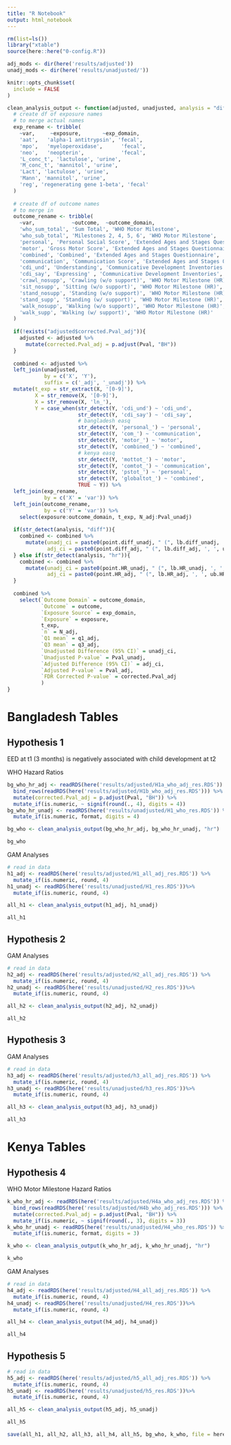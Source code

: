 ```yaml
---
title: "R Notebook"
output: html_notebook
---
```


```r
rm(list=ls())
library("xtable")
source(here::here("0-config.R"))

adj_mods <- dir(here('results/adjusted'))
unadj_mods <- dir(here('results/unadjusted/'))

knitr::opts_chunk$set(
  include = FALSE
)
```

```r
clean_analysis_output <- function(adjusted, unadjusted, analysis = "diff"){
  # create df of exposure names
  # to merge actual names
  exp_rename <- tribble(
    ~var,     ~exposure,       ~exp_domain,
    'aat',   'alpha-1 antitrypsin', 'fecal',
    'mpo',   'myeloperoxidase',      'fecal', 
    'neo',   'neopterin',            'fecal', 
    'L_conc_t', 'lactulose', 'urine', 
    'M_conc_t', 'mannitol', 'urine',
    'Lact', 'lactulose', 'urine', 
    'Mann', 'mannitol', 'urine',
    'reg', 'regenerating gene 1-beta', 'fecal'
  )
  
  # create df of outcome names
  # to merge in 
  outcome_rename <- tribble(
    ~var,            ~outcome,  ~outcome_domain,
    'who_sum_total', 'Sum Total', 'WHO Motor Milestone', 
    'who_sub_total', 'Milestones 2, 4, 5, 6', 'WHO Motor Milestone', 
    'personal', 'Personal Social Score', 'Extended Ages and Stages Questionnaire', 
    'motor', 'Gross Motor Score', 'Extended Ages and Stages Questionnaire', 
    'combined', 'Combined', 'Extended Ages and Stages Questionnaire', 
    'communication', 'Communication Score', 'Extended Ages and Stages Questionnaire', 
    'cdi_und', 'Understanding', 'Communicative Development Inventories', 
    'cdi_say', 'Expressing' , 'Communicative Development Inventories', 
    'crawl_nosupp', 'Crawling (w/o support)', 'WHO Motor Milestone (HR)',
    'sit_nosupp', 'Sitting (w/o support)', 'WHO Motor Milestone (HR)',
    'stand_nosupp', 'Standing (w/o support)', 'WHO Motor Milestone (HR)',
    'stand_supp', 'Standing (w/ support)', 'WHO Motor Milestone (HR)',
    'walk_nosupp', 'Walking (w/o support)', 'WHO Motor Milestone (HR)',
    'walk_supp', 'Walking (w/ support)', 'WHO Motor Milestone (HR)'
  )
  
  if(!exists("adjusted$corrected.Pval_adj")){
    adjusted <- adjusted %>% 
      mutate(corrected.Pval_adj = p.adjust(Pval, "BH"))
  }
  
  combined <- adjusted %>% 
  left_join(unadjusted, 
            by = c('X', 'Y'), 
            suffix = c('_adj', '_unadj')) %>% 
  mutate(t_exp = str_extract(X, '[0-9]'),
         X = str_remove(X, '[0-9]'), 
         X = str_remove(X, 'ln_'), 
         Y = case_when(str_detect(Y, 'cdi_und') ~ 'cdi_und',
                       str_detect(Y, 'cdi_say') ~ 'cdi_say',
                       # bangladesh easq
                       str_detect(Y, 'personal_') ~ 'personal',
                       str_detect(Y, 'com_') ~ 'communication',
                       str_detect(Y, 'motor_') ~ 'motor',
                       str_detect(Y, 'combined_') ~ 'combined',
                       # kenya easq
                       str_detect(Y, 'mottot_') ~ 'motor',
                       str_detect(Y, 'comtot_') ~ 'communication',
                       str_detect(Y, 'pstot_') ~ 'personal',
                       str_detect(Y, 'globaltot_') ~ 'combined',
                       TRUE ~ Y)) %>% 
  left_join(exp_rename, 
            by = c('X' = 'var')) %>% 
  left_join(outcome_rename, 
            by = c('Y' = 'var')) %>% 
    select(exposure:outcome_domain, t_exp, N_adj:Pval_unadj)
  
  if(str_detect(analysis, "diff")){
    combined <- combined %>% 
      mutate(unadj_ci = paste0(point.diff_unadj, " (", lb.diff_unadj, ', ', ub.diff_unadj,')'),
             adj_ci = paste0(point.diff_adj, " (", lb.diff_adj, ', ', ub.diff_adj,')')) 
  } else if(str_detect(analysis, "hr")){
    combined <- combined %>% 
      mutate(unadj_ci = paste0(point.HR_unadj, " (", lb.HR_unadj, ', ', ub.HR_unadj,')'),
             adj_ci = paste0(point.HR_adj, " (", lb.HR_adj, ', ', ub.HR_adj,')')) 
  }
  
  combined %>% 
    select(`Outcome Domain` = outcome_domain, 
           `Outcome` = outcome, 
           `Exposure Source` = exp_domain, 
           `Exposure` = exposure, 
           t_exp,
           `n` = N_adj, 
           `Q1 mean` = q1_adj, 
           `Q3 mean` = q3_adj, 
           `Unadjusted Difference (95% CI)` = unadj_ci, 
           `Unadjusted P-value` = Pval_unadj, 
           `Adjusted Difference (95% CI)` = adj_ci, 
           `Adjusted P-value` = Pval_adj, 
           `FDR Corrected P-value` = corrected.Pval_adj
           )
}
```

# Bangladesh Tables

## Hypothesis 1

EED at t1 (3 months) is negatively associated with child development at t2

WHO Hazard Ratios

```r
bg_who_hr_adj <- readRDS(here('results/adjusted/H1a_who_adj_res.RDS')) %>% 
  bind_rows(readRDS(here('results/adjusted/H1b_who_adj_res.RDS'))) %>% 
  mutate(corrected.Pval_adj = p.adjust(Pval, "BH")) %>% 
  mutate_if(is.numeric, ~ signif(round(., 4), digits = 4))
bg_who_hr_unadj <- readRDS(here('results/unadjusted/H1_who_res.RDS')) %>% 
  mutate_if(is.numeric, format, digits = 4) 

bg_who <- clean_analysis_output(bg_who_hr_adj, bg_who_hr_unadj, "hr") 
```

```r
bg_who
```


GAM Analyses

```r
# read in data
h1_adj <- readRDS(here('results/adjusted/H1_all_adj_res.RDS')) %>% 
  mutate_if(is.numeric, round, 4)
h1_unadj <- readRDS(here('results/unadjusted/H1_res.RDS'))%>% 
  mutate_if(is.numeric, round, 4)

all_h1 <- clean_analysis_output(h1_adj, h1_unadj)
```

```r
all_h1
```


## Hypothesis 2

GAM Analyses

```r
# read in data
h2_adj <- readRDS(here('results/adjusted/H2_all_adj_res.RDS')) %>% 
  mutate_if(is.numeric, round, 4)
h2_unadj <- readRDS(here('results/unadjusted/H2_res.RDS'))%>% 
  mutate_if(is.numeric, round, 4)

all_h2 <- clean_analysis_output(h2_adj, h2_unadj)
```

```r
all_h2
```

## Hypothesis 3

GAM Analyses

```r
# read in data
h3_adj <- readRDS(here('results/adjusted/h3_all_adj_res.RDS')) %>% 
  mutate_if(is.numeric, round, 4)
h3_unadj <- readRDS(here('results/unadjusted/h3_res.RDS'))%>% 
  mutate_if(is.numeric, round, 4)

all_h3 <- clean_analysis_output(h3_adj, h3_unadj)
```

```r
all_h3
```

# Kenya Tables

## Hypothesis 4

WHO Motor Milestone Hazard Ratios

```r
k_who_hr_adj <- readRDS(here('results/adjusted/H4a_who_adj_res.RDS')) %>% 
  bind_rows(readRDS(here('results/adjusted/H4b_who_adj_res.RDS'))) %>% 
  mutate(corrected.Pval_adj = p.adjust(Pval, "BH")) %>% 
  mutate_if(is.numeric, ~ signif(round(., 3), digits = 3))
k_who_hr_unadj <- readRDS(here('results/unadjusted/H4_who_res.RDS')) %>% 
  mutate_if(is.numeric, format, digits = 3) 

k_who <- clean_analysis_output(k_who_hr_adj, k_who_hr_unadj, "hr") 
```

```r
k_who
```

GAM Analyses

```r
# read in data
h4_adj <- readRDS(here('results/adjusted/H4_all_adj_res.RDS')) %>% 
  mutate_if(is.numeric, round, 4)
h4_unadj <- readRDS(here('results/unadjusted/H4_res.RDS'))%>% 
  mutate_if(is.numeric, round, 4)

all_h4 <- clean_analysis_output(h4_adj, h4_unadj)
```

```r
all_h4
```

## Hypothesis 5

```r
# read in data
h5_adj <- readRDS(here('results/adjusted/h5_all_adj_res.RDS')) %>% 
  mutate_if(is.numeric, round, 4)
h5_unadj <- readRDS(here('results/unadjusted/h5_res.RDS'))%>% 
  mutate_if(is.numeric, round, 4)

all_h5 <- clean_analysis_output(h5_adj, h5_unadj)
```

```r
all_h5
```

```r
save(all_h1, all_h2, all_h3, all_h4, all_h5, bg_who, k_who, file = here::here("tables/all_tables.RData"))
```



